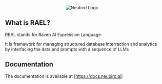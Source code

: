 <div align="center">
    <img src="https://devdemo.neubird.web-devapp.com/assets/logo-2c5af752.svg" alt="Neubird Logo"/>
</div>

## What is RAEL?

REAL stands for Raven AI Expression Language. 

It is framework for managing structured database interraction and analytics by interfacing the data and prompts with a sequence of LLMs


## Documentation

The documentation is available at [https://docs.neubird.ai]
